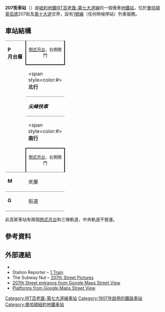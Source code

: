 {{For|實際上位於207街和百老匯的車站|英伍德-207街車站 (IND第八大道線)}}
{{Infobox NYCS
| name = 207街<br />{{lang|en|207th Street}}
| image = MTA NYC Subway 207th St. (1) train station view.JPG
| image_caption = 車站月台
| bg_color = #E20F00
| address = 紐約州紐約市曼哈頓區西207街及第十大道
| borough = [[曼哈頓|曼哈頓]]
| locale = [[英伍德|英伍德]]
| coordinates = {{coord|40.8644|N|73.9189|W|display=inline,title|source:nlwiki}}
| division = IRT
| line = [[IRT百老匯-第七大道線|IRT百老匯-第七大道線]]
| service = Broadway-Seventh north local
| connection = {{bus icon}} '''[[MTA區域巴士營運|NYCT巴士]]'''：M100、Bx12、Bx12 SBS
| platforms = 2個[[側式月台|側式月台]]
| tracks = 3條（2條使用中）
| code = 298
| structure = 高架
| open_date = {{start date and age|1907|04|01}}
| passengers = 2,148,169<ref name="2016-rider">{{NYCS const|riderref}}</ref>
| pass_year = 2016
| pass_percent = 2.8
| rank = 228
| next_north = {{NYCS next | station=215街 | line=IRT百老匯-第七大道線 | service=Broadway-Seventh north local}}
| next_south = {{NYCS next | station=迪克曼街 | line=IRT百老匯-第七大道線 | service=Broadway-Seventh north local}}
| legend = {{NYCS infobox legend|alltimes}}
}}

'''207街車站'''（{{lang-en|207th Street station}}）是[[紐約地鐵|紐約地鐵]][[IRT百老匯-第七大道線|IRT百老匯-第七大道線]]的一個慢車[[地鐵站|地鐵站]]，位於[[曼哈頓|曼哈頓]][[英伍德|英伍德]]207街及[[第十大道|第十大道]]交界，設有[[紐約地鐵1號線|1號線]]（任何時候停站）列車服務。
== 車站結構 ==
{{Stack|float=right|
{{Routemap
|title=軌道配置圖
|title-bg=#{{NYCS color|1}}
|style=margin-left:10px;margin-top:10px;float:right;
|legend =track
|map=
uSTR!~MFADEg\uSTR!~MFADEg\uSTR!~MFADEg\  ~~ ~~ ~~往[[215街車站|215街]]
uSTRf\uSTR\uSTRg\
uABZg2\uSTR!~uSTRc3\uSTR\
uSTR!~uSTRc1\uABZg+4\uSTR\
uSTR\uABZg2\uSTR!~uSTRc3\
uSTR\uSTR!~uSTRc1\uABZg+4\
uSTR\uSTR\uABZg2\uSTRc3
uSTR\uSTR\uSTR!~uSTRc1\uSTR2+4!~MFADEf ~~ ~~ ~~往[[紐約地鐵車廠#207街車廠|207街車廠]]
uSTR+BSr\uSTR\uSTR+BSl\
uSTR+BSr\uSTR\uSTR+BSl\
uSTR+BSr\uSTR\uSTR+BSl\
uSTR+BSr\uSTR\uSTR+BSl\
uSTRf\uSTR\uSTRg\
uSTR!~MFADEf\uSTR!~MFADEf\uSTR!~MFADEf\ ~~ ~~ ~~往[[迪克曼街車站_(IRT百老匯-第七大道線)|迪克曼街]]
}}
}}
{|cellspacing=0 cellpadding=3
|style="border-top:solid 1px gray;border-bottom:solid 1px gray;vertical-align:top;" width=50 rowspan=5|'''P<br>月台層'''
|style="border-top:solid 1px gray;border-right:solid 2px black;border-left:solid 2px black;border-bottom:solid 2px black;text-align:center;" colspan=2|<small>[[側式月台|側式月台]]，右側開門</small>
|-
|style="border-bottom:solid 1px gray;" width=100|<span style=color:#{{NYCS color|red}}>'''北行'''</span>
|style="border-bottom:solid 1px gray;" width=400|{{arrow|L}} [[File:NYCS-bull-trans-1.svg|纽约地铁1号线]] 往[[范科特蘭公園-242街車站|范科特蘭公園-242街]]<small>（[[215街車站|215街]]）</small>
|-
|style="border-bottom:solid 1px gray;" width=100|<span style="color:#{{NYCS color|black}}">'''''尖峰快車'''''</span>
|style="border-bottom:solid 1px gray;" width=400|無定期服務
|-
|<span style=color:#{{NYCS color|red}}>'''南行'''</span>
|{{arrow|R}} [[File:NYCS-bull-trans-1.svg|纽约地铁1号线]] 往[[南碼頭-白廳街車站|南碼頭]]<small>（[[迪克曼街車站_(IRT百老匯-第七大道線)|迪克曼街]]）</small>
|-
|style="border-bottom:solid 1px gray;border-top:solid 2px black;border-right:solid 2px black;border-left:solid 2px black;text-align:center;" colspan=2|<small>[[側式月台|側式月台]]，右側開門</small>
|-
| style="vertical-align:top;" |'''M'''
| style="vertical-align:top;" |夾層
| style="vertical-align:top;" |往出入口、車站詢問處、MetroCard自動售票機<br>{{NYCS Platform Layout access}}
|-
|style="border-top:solid 1px gray;border-bottom:solid 1px gray;vertical-align:top;" width=50|'''G'''
|style="border-top:solid 1px gray;border-bottom:solid 1px gray;vertical-align:top;" width=100|街道
|style="border-top:solid 1px gray;border-bottom:solid 1px gray;vertical-align:top;" width=400|出入口
|}
此高架車站有兩個[[側式月台|側式月台]]和三條軌道，中央軌道不營運。

== 參考資料 ==
{{Reflist}}

== 外部連結 ==
{{Commons category|207th Street (IRT Broadway – Seventh Avenue Line)}}
* {{NYCS ref|http://www.nycsubway.org/wiki/IRT_West_Side_Line#207th_Street|IRT West Side Line|207th Street}}
* Station Reporter – [https://web.archive.org/web/20060924173239/http://www.stationreporter.net/1train.htm 1 Train]
* The Subway Nut – [http://www.subwaynut.com/irt/207n1/index.php 207th Street Pictures]{{Wayback|url=http://www.subwaynut.com/irt/207n1/index.php |date=20200706140706 }}
* [https://maps.google.com/maps?ie=UTF8&ll=40.864499,-73.918891&spn=0.003813,0.013433&z=17&layer=c&cbll=40.86469,-73.918746&panoid=SMOhopVE71nIUqfMiBIn5A&cbp=12,291.76,,0,3.71 207th Street entrance from Google Maps Street View]
* [https://www.google.com/maps/@40.8645978,-73.9188682,3a,75y,20.7h,88.93t/data=!3m8!1e1!3m6!1s-wSW1USbWkws%2FV5fpQjA8pPI%2FAAAAAAAAM4c%2F-1OOlTxTIlsv2rmEq9xSxDk8CigBYurPACLIB!2e4!3e11!6s%2F%2Flh4.googleusercontent.com%2F-wSW1USbWkws%2FV5fpQjA8pPI%2FAAAAAAAAM4c%2F-1OOlTxTIlsv2rmEq9xSxDk8CigBYurPACLIB%2Fw203-h100-p-k-no%2F!7i9728!8i4864!4m3!8m2!3m1!1e1!6m1!1e1 Platforms from Google Maps Street View] {{Wayback|url=https://www.google.com/maps/@40.8645978,-73.9188682,3a,75y,20.7h,88.93t/data=!3m8!1e1!3m6!1s-wSW1USbWkws%2FV5fpQjA8pPI%2FAAAAAAAAM4c%2F-1OOlTxTIlsv2rmEq9xSxDk8CigBYurPACLIB!2e4!3e11!6s%2F%2Flh4.googleusercontent.com%2F-wSW1USbWkws%2FV5fpQjA8pPI%2FAAAAAAAAM4c%2F-1OOlTxTIlsv2rmEq9xSxDk8CigBYurPACLIB%2Fw203-h100-p-k-no%2F!7i9728!8i4864!4m3!8m2!3m1!1e1!6m1!1e1 |date=20200913110110 }}
{{纽约地铁1号线}}
{{DEFAULTSORT:207th Street}}
[[Category:IRT百老匯-第七大道線車站|Category:IRT百老匯-第七大道線車站]]
[[Category:1907年啟用的鐵路車站|Category:1907年啟用的鐵路車站]]
[[Category:曼哈頓紐約地鐵車站|Category:曼哈頓紐約地鐵車站]]